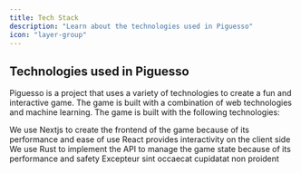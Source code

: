 ```yaml
---
title: Tech Stack
description: "Learn about the technologies used in Piguesso"
icon: "layer-group"
---
```


## Technologies used in Piguesso

Piguesso is a project that uses a variety of technologies to create a fun and interactive game. The game is built with a combination of web technologies and machine learning. The game is built with the following technologies:

<CardGroup cols={2}>
  <Card title="Nextjs" icon="triangle" href="https://www.nextjs.org">
    We use Nextjs to create the frontend of the game because of its performance and ease of use
  </Card>
  <Card title="react" icon="react" href="https://www.react.dev">
    React provides interactivity on the client side
  </Card>
  <Card title="rust" icon="rust" href="https://foundation.rust-lang.org/">
    We use Rust to implement the API to manage the game state because of its performance and safety
  </Card>
  <Card title="tensorflow" icon="brain-circuit" href="https://www.tensorflow.org/">
    Excepteur sint occaecat cupidatat non proident
  </Card>
</CardGroup>

